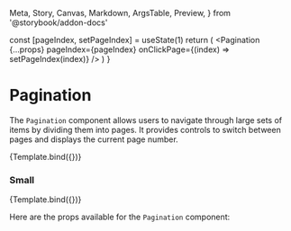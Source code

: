   Meta,
  Story,
  Canvas,
  Markdown,
  ArgsTable,
  Preview,
} from '@storybook/addon-docs'

  const [pageIndex, setPageIndex] = useState(1)
  return (
    <Pagination
      {...props}
      pageIndex={pageIndex}
      onClickPage={(index) => setPageIndex(index)}
    />
  )
}

# Pagination

The `Pagination` component allows users to navigate through large sets of items by dividing them into pages.
It provides controls to switch between pages and displays the current page number.

<Meta title="Components/Pagination" component={Pagination} />

<Canvas>
  <Story
    name="Pagination"
    args={{
      length: 40,
      pageSize: 5,
    }}
  >
    {Template.bind({})}
  </Story>
</Canvas>

### Small

<Canvas>
  <Story
    name="Small"
    args={{
      length: 10,
      pageSize: 1,
      small: true,
    }}
  >
    {Template.bind({})}
  </Story>
</Canvas>

Here are the props available for the `Pagination` component:

<ArgsTable of={Pagination} />
